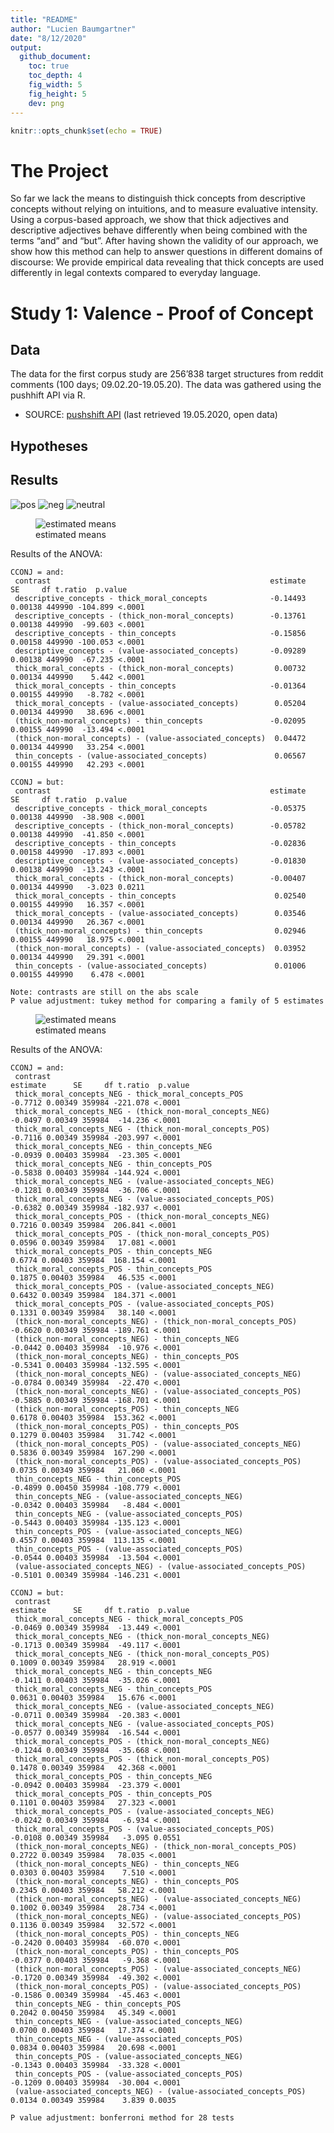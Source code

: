 ```yaml
---
title: "README"
author: "Lucien Baumgartner"
date: "8/12/2020"
output: 
  github_document:
    toc: true
    toc_depth: 4
    fig_width: 5
    fig_height: 5
    dev: png
---
```


```r
knitr::opts_chunk$set(echo = TRUE)
```

# The Project

So far we lack the means to distinguish thick concepts from descriptive
concepts without relying on intuitions, and to measure evaluative
intensity. Using a corpus-based approach, we show that thick
adjectives and descriptive adjectives behave differently when being
combined with the terms “and” and “but”. After having shown the
validity of our approach, we show how this method can help to answer
questions in different domains of discourse: We provide empirical
data revealing that thick concepts are used differently in legal contexts
compared to everyday language.

# Study 1: Valence - Proof of Concept
## Data
The data for the first corpus study are 256’838 target structures from reddit comments (100 days; 09.02.20-19.05.20). The data was gathered using the pushhift API via R.

- SOURCE: [pushshift API](https://pushshift.io/api-parameters/) (last retrieved 19.05.2020, open data)

## Hypotheses


## Results

![pos](output/plots/SUBSAMPLE_POS_only_02_09_20.png)
![neg](output/plots/SUBSAMPLE_NEG_only_02_09_20.png)
![neutral](output/plots/SUBSAMPLE_NEUTRAL_only_02_09_20.png)

![estimated means](output/plots/SUBSAMPLE_emmeans_catxCCONJ_02_09_20.png)

Results of the ANOVA:

```
CCONJ = and:
 contrast                                                 estimate      SE     df t.ratio  p.value
 descriptive_concepts - thick_moral_concepts              -0.14493 0.00138 449990 -104.899 <.0001 
 descriptive_concepts - (thick_non-moral_concepts)        -0.13761 0.00138 449990  -99.603 <.0001 
 descriptive_concepts - thin_concepts                     -0.15856 0.00158 449990 -100.053 <.0001 
 descriptive_concepts - (value-associated_concepts)       -0.09289 0.00138 449990  -67.235 <.0001 
 thick_moral_concepts - (thick_non-moral_concepts)         0.00732 0.00134 449990    5.442 <.0001 
 thick_moral_concepts - thin_concepts                     -0.01364 0.00155 449990   -8.782 <.0001 
 thick_moral_concepts - (value-associated_concepts)        0.05204 0.00134 449990   38.696 <.0001 
 (thick_non-moral_concepts) - thin_concepts               -0.02095 0.00155 449990  -13.494 <.0001 
 (thick_non-moral_concepts) - (value-associated_concepts)  0.04472 0.00134 449990   33.254 <.0001 
 thin_concepts - (value-associated_concepts)               0.06567 0.00155 449990   42.293 <.0001 

CCONJ = but:
 contrast                                                 estimate      SE     df t.ratio  p.value
 descriptive_concepts - thick_moral_concepts              -0.05375 0.00138 449990  -38.908 <.0001 
 descriptive_concepts - (thick_non-moral_concepts)        -0.05782 0.00138 449990  -41.850 <.0001 
 descriptive_concepts - thin_concepts                     -0.02836 0.00158 449990  -17.893 <.0001 
 descriptive_concepts - (value-associated_concepts)       -0.01830 0.00138 449990  -13.243 <.0001 
 thick_moral_concepts - (thick_non-moral_concepts)        -0.00407 0.00134 449990   -3.023 0.0211 
 thick_moral_concepts - thin_concepts                      0.02540 0.00155 449990   16.357 <.0001 
 thick_moral_concepts - (value-associated_concepts)        0.03546 0.00134 449990   26.367 <.0001 
 (thick_non-moral_concepts) - thin_concepts                0.02946 0.00155 449990   18.975 <.0001 
 (thick_non-moral_concepts) - (value-associated_concepts)  0.03952 0.00134 449990   29.391 <.0001 
 thin_concepts - (value-associated_concepts)               0.01006 0.00155 449990    6.478 <.0001 

Note: contrasts are still on the abs scale 
P value adjustment: tukey method for comparing a family of 5 estimates 
```

![estimated means](output/plots/SUBSAMPLE_emmeans_TARGET_polxCCONJ_02_09_20.png)

Results of the ANOVA:

```
CCONJ = and:
 contrast                                                          estimate      SE     df t.ratio  p.value
 thick_moral_concepts_NEG - thick_moral_concepts_POS                -0.7712 0.00349 359984 -221.078 <.0001 
 thick_moral_concepts_NEG - (thick_non-moral_concepts_NEG)          -0.0497 0.00349 359984  -14.236 <.0001 
 thick_moral_concepts_NEG - (thick_non-moral_concepts_POS)          -0.7116 0.00349 359984 -203.997 <.0001 
 thick_moral_concepts_NEG - thin_concepts_NEG                       -0.0939 0.00403 359984  -23.305 <.0001 
 thick_moral_concepts_NEG - thin_concepts_POS                       -0.5838 0.00403 359984 -144.924 <.0001 
 thick_moral_concepts_NEG - (value-associated_concepts_NEG)         -0.1281 0.00349 359984  -36.706 <.0001 
 thick_moral_concepts_NEG - (value-associated_concepts_POS)         -0.6382 0.00349 359984 -182.937 <.0001 
 thick_moral_concepts_POS - (thick_non-moral_concepts_NEG)           0.7216 0.00349 359984  206.841 <.0001 
 thick_moral_concepts_POS - (thick_non-moral_concepts_POS)           0.0596 0.00349 359984   17.081 <.0001 
 thick_moral_concepts_POS - thin_concepts_NEG                        0.6774 0.00403 359984  168.154 <.0001 
 thick_moral_concepts_POS - thin_concepts_POS                        0.1875 0.00403 359984   46.535 <.0001 
 thick_moral_concepts_POS - (value-associated_concepts_NEG)          0.6432 0.00349 359984  184.371 <.0001 
 thick_moral_concepts_POS - (value-associated_concepts_POS)          0.1331 0.00349 359984   38.140 <.0001 
 (thick_non-moral_concepts_NEG) - (thick_non-moral_concepts_POS)    -0.6620 0.00349 359984 -189.761 <.0001 
 (thick_non-moral_concepts_NEG) - thin_concepts_NEG                 -0.0442 0.00403 359984  -10.976 <.0001 
 (thick_non-moral_concepts_NEG) - thin_concepts_POS                 -0.5341 0.00403 359984 -132.595 <.0001 
 (thick_non-moral_concepts_NEG) - (value-associated_concepts_NEG)   -0.0784 0.00349 359984  -22.470 <.0001 
 (thick_non-moral_concepts_NEG) - (value-associated_concepts_POS)   -0.5885 0.00349 359984 -168.701 <.0001 
 (thick_non-moral_concepts_POS) - thin_concepts_NEG                  0.6178 0.00403 359984  153.362 <.0001 
 (thick_non-moral_concepts_POS) - thin_concepts_POS                  0.1279 0.00403 359984   31.742 <.0001 
 (thick_non-moral_concepts_POS) - (value-associated_concepts_NEG)    0.5836 0.00349 359984  167.290 <.0001 
 (thick_non-moral_concepts_POS) - (value-associated_concepts_POS)    0.0735 0.00349 359984   21.060 <.0001 
 thin_concepts_NEG - thin_concepts_POS                              -0.4899 0.00450 359984 -108.779 <.0001 
 thin_concepts_NEG - (value-associated_concepts_NEG)                -0.0342 0.00403 359984   -8.484 <.0001 
 thin_concepts_NEG - (value-associated_concepts_POS)                -0.5443 0.00403 359984 -135.123 <.0001 
 thin_concepts_POS - (value-associated_concepts_NEG)                 0.4557 0.00403 359984  113.135 <.0001 
 thin_concepts_POS - (value-associated_concepts_POS)                -0.0544 0.00403 359984  -13.504 <.0001 
 (value-associated_concepts_NEG) - (value-associated_concepts_POS)  -0.5101 0.00349 359984 -146.231 <.0001 

CCONJ = but:
 contrast                                                          estimate      SE     df t.ratio  p.value
 thick_moral_concepts_NEG - thick_moral_concepts_POS                -0.0469 0.00349 359984  -13.449 <.0001 
 thick_moral_concepts_NEG - (thick_non-moral_concepts_NEG)          -0.1713 0.00349 359984  -49.117 <.0001 
 thick_moral_concepts_NEG - (thick_non-moral_concepts_POS)           0.1009 0.00349 359984   28.919 <.0001 
 thick_moral_concepts_NEG - thin_concepts_NEG                       -0.1411 0.00403 359984  -35.026 <.0001 
 thick_moral_concepts_NEG - thin_concepts_POS                        0.0631 0.00403 359984   15.676 <.0001 
 thick_moral_concepts_NEG - (value-associated_concepts_NEG)         -0.0711 0.00349 359984  -20.383 <.0001 
 thick_moral_concepts_NEG - (value-associated_concepts_POS)         -0.0577 0.00349 359984  -16.544 <.0001 
 thick_moral_concepts_POS - (thick_non-moral_concepts_NEG)          -0.1244 0.00349 359984  -35.668 <.0001 
 thick_moral_concepts_POS - (thick_non-moral_concepts_POS)           0.1478 0.00349 359984   42.368 <.0001 
 thick_moral_concepts_POS - thin_concepts_NEG                       -0.0942 0.00403 359984  -23.379 <.0001 
 thick_moral_concepts_POS - thin_concepts_POS                        0.1101 0.00403 359984   27.323 <.0001 
 thick_moral_concepts_POS - (value-associated_concepts_NEG)         -0.0242 0.00349 359984   -6.934 <.0001 
 thick_moral_concepts_POS - (value-associated_concepts_POS)         -0.0108 0.00349 359984   -3.095 0.0551 
 (thick_non-moral_concepts_NEG) - (thick_non-moral_concepts_POS)     0.2722 0.00349 359984   78.035 <.0001 
 (thick_non-moral_concepts_NEG) - thin_concepts_NEG                  0.0303 0.00403 359984    7.510 <.0001 
 (thick_non-moral_concepts_NEG) - thin_concepts_POS                  0.2345 0.00403 359984   58.212 <.0001 
 (thick_non-moral_concepts_NEG) - (value-associated_concepts_NEG)    0.1002 0.00349 359984   28.734 <.0001 
 (thick_non-moral_concepts_NEG) - (value-associated_concepts_POS)    0.1136 0.00349 359984   32.572 <.0001 
 (thick_non-moral_concepts_POS) - thin_concepts_NEG                 -0.2420 0.00403 359984  -60.070 <.0001 
 (thick_non-moral_concepts_POS) - thin_concepts_POS                 -0.0377 0.00403 359984   -9.368 <.0001 
 (thick_non-moral_concepts_POS) - (value-associated_concepts_NEG)   -0.1720 0.00349 359984  -49.302 <.0001 
 (thick_non-moral_concepts_POS) - (value-associated_concepts_POS)   -0.1586 0.00349 359984  -45.463 <.0001 
 thin_concepts_NEG - thin_concepts_POS                               0.2042 0.00450 359984   45.349 <.0001 
 thin_concepts_NEG - (value-associated_concepts_NEG)                 0.0700 0.00403 359984   17.374 <.0001 
 thin_concepts_NEG - (value-associated_concepts_POS)                 0.0834 0.00403 359984   20.698 <.0001 
 thin_concepts_POS - (value-associated_concepts_NEG)                -0.1343 0.00403 359984  -33.328 <.0001 
 thin_concepts_POS - (value-associated_concepts_POS)                -0.1209 0.00403 359984  -30.004 <.0001 
 (value-associated_concepts_NEG) - (value-associated_concepts_POS)   0.0134 0.00349 359984    3.839 0.0035 

P value adjustment: bonferroni method for 28 tests 
```
